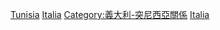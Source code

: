 [[Category:義大利邊界|Tunisia]]
[[Category:突尼西亞邊界|Italia]]
[[Category:義大利-突尼西亞關係|Category:義大利-突尼西亞關係]]
[[Category:海上邊界|Italia]]